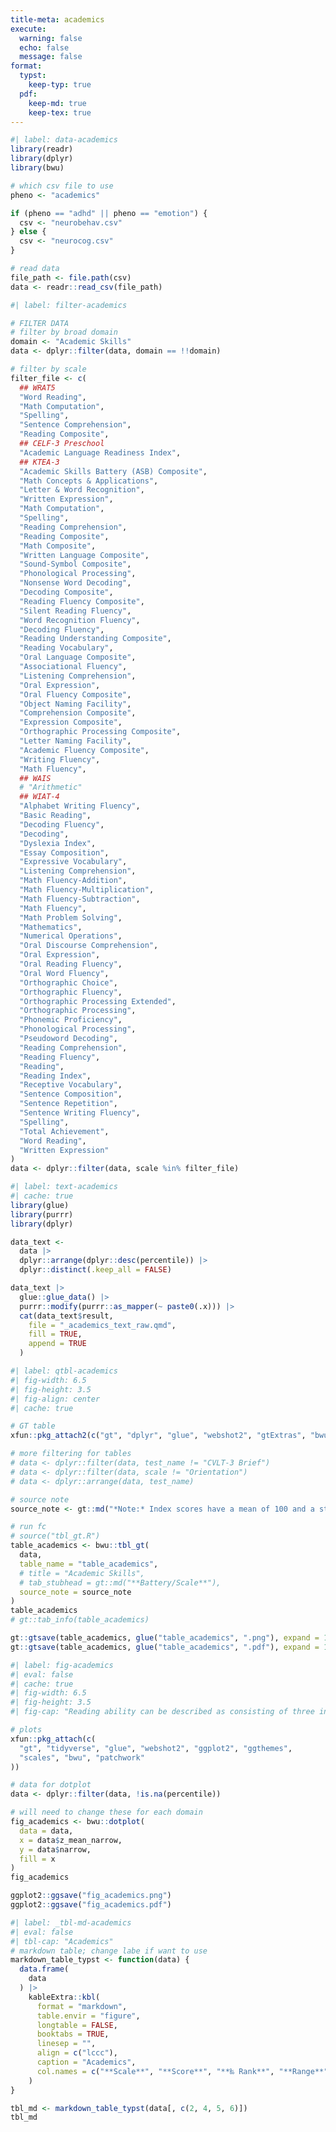 ```yaml
---
title-meta: academics
execute:
  warning: false
  echo: false
  message: false
format:
  typst:
    keep-typ: true
  pdf:
    keep-md: true
    keep-tex: true
---
```


<!-- ### Academic Skills -->

```r
#| label: data-academics
library(readr)
library(dplyr)
library(bwu)

# which csv file to use
pheno <- "academics"

if (pheno == "adhd" || pheno == "emotion") {
  csv <- "neurobehav.csv"
} else {
  csv <- "neurocog.csv"
}

# read data
file_path <- file.path(csv)
data <- readr::read_csv(file_path)
```

```r
#| label: filter-academics

# FILTER DATA
# filter by broad domain
domain <- "Academic Skills"
data <- dplyr::filter(data, domain == !!domain)

# filter by scale
filter_file <- c(
  ## WRAT5
  "Word Reading",
  "Math Computation",
  "Spelling",
  "Sentence Comprehension",
  "Reading Composite",
  ## CELF-3 Preschool
  "Academic Language Readiness Index",
  ## KTEA-3
  "Academic Skills Battery (ASB) Composite",
  "Math Concepts & Applications",
  "Letter & Word Recognition",
  "Written Expression",
  "Math Computation",
  "Spelling",
  "Reading Comprehension",
  "Reading Composite",
  "Math Composite",
  "Written Language Composite",
  "Sound-Symbol Composite",
  "Phonological Processing",
  "Nonsense Word Decoding",
  "Decoding Composite",
  "Reading Fluency Composite",
  "Silent Reading Fluency",
  "Word Recognition Fluency",
  "Decoding Fluency",
  "Reading Understanding Composite",
  "Reading Vocabulary",
  "Oral Language Composite",
  "Associational Fluency",
  "Listening Comprehension",
  "Oral Expression",
  "Oral Fluency Composite",
  "Object Naming Facility",
  "Comprehension Composite",
  "Expression Composite",
  "Orthographic Processing Composite",
  "Letter Naming Facility",
  "Academic Fluency Composite",
  "Writing Fluency",
  "Math Fluency",
  ## WAIS
  # "Arithmetic"
  ## WIAT-4
  "Alphabet Writing Fluency",
  "Basic Reading",
  "Decoding Fluency",
  "Decoding",
  "Dyslexia Index",
  "Essay Composition",
  "Expressive Vocabulary",
  "Listening Comprehension",
  "Math Fluency-Addition",
  "Math Fluency-Multiplication",
  "Math Fluency-Subtraction",
  "Math Fluency",
  "Math Problem Solving",
  "Mathematics",
  "Numerical Operations",
  "Oral Discourse Comprehension",
  "Oral Expression",
  "Oral Reading Fluency",
  "Oral Word Fluency",
  "Orthographic Choice",
  "Orthographic Fluency",
  "Orthographic Processing Extended",
  "Orthographic Processing",
  "Phonemic Proficiency",
  "Phonological Processing",
  "Pseudoword Decoding",
  "Reading Comprehension",
  "Reading Fluency",
  "Reading",
  "Reading Index",
  "Receptive Vocabulary",
  "Sentence Composition",
  "Sentence Repetition",
  "Sentence Writing Fluency",
  "Spelling",
  "Total Achievement",
  "Word Reading",
  "Written Expression"
)
data <- dplyr::filter(data, scale %in% filter_file)
```

```r
#| label: text-academics
#| cache: true
library(glue)
library(purrr)
library(dplyr)

data_text <-
  data |>
  dplyr::arrange(dplyr::desc(percentile)) |>
  dplyr::distinct(.keep_all = FALSE)

data_text |>
  glue::glue_data() |>
  purrr::modify(purrr::as_mapper(~ paste0(.x))) |>
  cat(data_text$result,
    file = "_academics_text_raw.qmd",
    fill = TRUE,
    append = TRUE
  )
```

```r
#| label: qtbl-academics
#| fig-width: 6.5
#| fig-height: 3.5
#| fig-align: center
#| cache: true

# GT table
xfun::pkg_attach2(c("gt", "dplyr", "glue", "webshot2", "gtExtras", "bwu"))

# more filtering for tables
# data <- dplyr::filter(data, test_name != "CVLT-3 Brief")
# data <- dplyr::filter(data, scale != "Orientation")
# data <- dplyr::arrange(data, test_name)

# source note
source_note <- gt::md("*Note:* Index scores have a mean of 100 and a standard deviation of 15.")

# run fc
# source("tbl_gt.R")
table_academics <- bwu::tbl_gt(
  data,
  table_name = "table_academics",
  # title = "Academic Skills",
  # tab_stubhead = gt::md("**Battery/Scale**"),
  source_note = source_note
)
table_academics
# gt::tab_info(table_academics)

gt::gtsave(table_academics, glue("table_academics", ".png"), expand = 10)
gt::gtsave(table_academics, glue("table_academics", ".pdf"), expand = 10)
```

```{=typst}
<qtbl-academics>
#figure([#image("table_academics.png", width: 70%)],
  caption: [
    Academic/reading test scores
  ],
  kind: "qtbl",
  supplement: [Table],
)
```

```r
#| label: fig-academics
#| eval: false
#| cache: true
#| fig-width: 6.5
#| fig-height: 3.5
#| fig-cap: "Reading ability can be described as consisting of three interrelated abilities: *decoding* (the ability to recognize and pronounce written words presented without context), *comprehension* (the ability not only to understand the facts presented in the text but also the ability to figure out things in the text that are not directly stated), and *fluency* (the ability to decode and understand simple written information in a rapid and fluent manner)."

# plots
xfun::pkg_attach(c(
  "gt", "tidyverse", "glue", "webshot2", "ggplot2", "ggthemes",
  "scales", "bwu", "patchwork"
))

# data for dotplot
data <- dplyr::filter(data, !is.na(percentile))

# will need to change these for each domain
fig_academics <- bwu::dotplot(
  data = data,
  x = data$z_mean_narrow,
  y = data$narrow,
  fill = x
)
fig_academics

ggplot2::ggsave("fig_academics.png")
ggplot2::ggsave("fig_academics.pdf")

```

```r
#| label: _tbl-md-academics
#| eval: false
#| tbl-cap: "Academics"
# markdown table; change labe if want to use
markdown_table_typst <- function(data) {
  data.frame(
    data
  ) |>
    kableExtra::kbl(
      format = "markdown",
      table.envir = "figure",
      longtable = FALSE,
      booktabs = TRUE,
      linesep = "",
      align = c("lccc"),
      caption = "Academics",
      col.names = c("**Scale**", "**Score**", "**‰ Rank**", "**Range**")
    )
}

tbl_md <- markdown_table_typst(data[, c(2, 4, 5, 6)])
tbl_md
```
